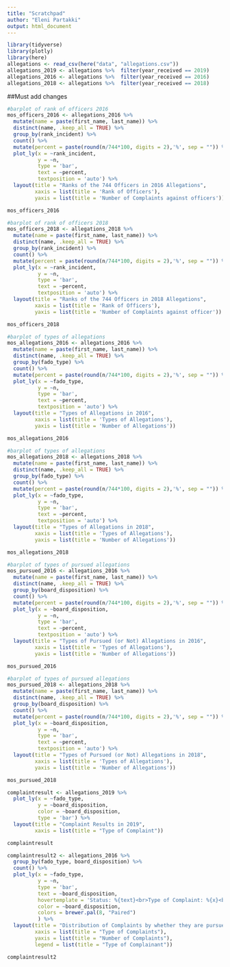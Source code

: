 ```yaml
---
title: "Scratchpad"
author: "Eleni Partakki"
output: html_document
---
```


```r
library(tidyverse)
library(plotly)
library(here)
allegations <- read_csv(here("data", "allegations.csv")) 
allegations_2019 <- allegations %>%  filter(year_received == 2019)
allegations_2016 <- allegations %>%  filter(year_received == 2016)
allegations_2018 <- allegations %>%  filter(year_received == 2018)
```

##Must add changes


```r
#barplot of rank of officers 2016
mos_officers_2016 <- allegations_2016 %>%
  mutate(name = paste(first_name, last_name)) %>% 
  distinct(name, .keep_all = TRUE) %>% 
  group_by(rank_incident) %>% 
  count() %>% 
  mutate(percent = paste(round(n/744*100, digits = 2),'%', sep = "")) %>% 
  plot_ly(x = ~rank_incident,
          y = ~n,
          type = 'bar',
          text = ~percent,
          textposition = 'auto') %>% 
  layout(title = "Ranks of the 744 Officers in 2016 Allegations",
         xaxis = list(title = 'Rank of Officers'),
         yaxis = list(title = 'Number of Complaints against officers'))

mos_officers_2016
```


```r
#barplot of rank of officers 2018
mos_officers_2018 <- allegations_2018 %>%
  mutate(name = paste(first_name, last_name)) %>% 
  distinct(name, .keep_all = TRUE) %>% 
  group_by(rank_incident) %>% 
  count() %>% 
  mutate(percent = paste(round(n/744*100, digits = 2),'%', sep = "")) %>% 
  plot_ly(x = ~rank_incident,
          y = ~n,
          type = 'bar',
          text = ~percent,
          textposition = 'auto') %>% 
  layout(title = "Ranks of the 744 Officers in 2018 Allegations",
         xaxis = list(title = 'Rank of Officers'),
         yaxis = list(title = 'Number of Complaints against officer'))

mos_officers_2018
```

```r
#barplot of types of allegations
mos_allegations_2016 <- allegations_2016 %>%
  mutate(name = paste(first_name, last_name)) %>% 
  distinct(name, .keep_all = TRUE) %>% 
  group_by(fado_type) %>% 
  count() %>% 
  mutate(percent = paste(round(n/744*100, digits = 2),'%', sep = "")) %>% 
  plot_ly(x = ~fado_type,
          y = ~n,
          type = 'bar',
          text = ~percent,
          textposition = 'auto') %>% 
  layout(title = "Types of Allegations in 2016",
         xaxis = list(title = 'Types of Allegations'),
         yaxis = list(title = 'Number of Allegations'))

mos_allegations_2016
```

```r
#barplot of types of allegations
mos_allegations_2018 <- allegations_2018 %>%
  mutate(name = paste(first_name, last_name)) %>% 
  distinct(name, .keep_all = TRUE) %>% 
  group_by(fado_type) %>% 
  count() %>% 
  mutate(percent = paste(round(n/744*100, digits = 2),'%', sep = "")) %>% 
  plot_ly(x = ~fado_type,
          y = ~n,
          type = 'bar',
          text = ~percent,
          textposition = 'auto') %>% 
  layout(title = "Types of Allegations in 2018",
         xaxis = list(title = 'Types of Allegations'),
         yaxis = list(title = 'Number of Allegations'))

mos_allegations_2018
```

```r
#barplot of types of pursued allegations
mos_pursued_2016 <- allegations_2016 %>%
  mutate(name = paste(first_name, last_name)) %>% 
  distinct(name, .keep_all = TRUE) %>% 
  group_by(board_disposition) %>% 
  count() %>% 
  mutate(percent = paste(round(n/744*100, digits = 2),'%', sep = "")) %>% 
  plot_ly(x = ~board_disposition,
          y = ~n,
          type = 'bar',
          text = ~percent,
          textposition = 'auto') %>% 
  layout(title = "Types of Pursued (or Not) Allegations in 2016",
         xaxis = list(title = 'Types of Allegations'),
         yaxis = list(title = 'Number of Allegations'))

mos_pursued_2016
```

```r
#barplot of types of pursued allegations
mos_pursued_2018 <- allegations_2018 %>%
  mutate(name = paste(first_name, last_name)) %>% 
  distinct(name, .keep_all = TRUE) %>% 
  group_by(board_disposition) %>% 
  count() %>% 
  mutate(percent = paste(round(n/744*100, digits = 2),'%', sep = "")) %>% 
  plot_ly(x = ~board_disposition,
          y = ~n,
          type = 'bar',
          text = ~percent,
          textposition = 'auto') %>% 
  layout(title = "Types of Pursued (or Not) Allegations in 2018",
         xaxis = list(title = 'Types of Allegations'),
         yaxis = list(title = 'Number of Allegations'))

mos_pursued_2018
```





```r
complaintresult <- allegations_2019 %>%
  plot_ly(x = ~fado_type,
          y = ~board_disposition,
          color = ~board_disposition,
          type = 'bar') %>% 
  layout(title = "Complaint Results in 2019",
         xaxis = list(title = "Type of Complaint"))

complaintresult
```

```r
complaintresult2 <- allegations_2016 %>%
  group_by(fado_type, board_disposition) %>% 
  count() %>% 
  plot_ly(x = ~fado_type,
          y = ~n,
          type = 'bar',
          text = ~board_disposition,
          hovertemplate = 'Status: %{text}<br>Type of Complaint: %{x}<br>%{y}',
          color = ~board_disposition,
          colors = brewer.pal(8, "Paired")
          ) %>% 
  layout(title = "Distribution of Complaints by whether they are pursued or not",
         xaxis = list(title = "Type of Complaints"),
         yaxis = list(title = "Number of Complaints"),
         legend = list(title = "Type of Complainant"))

complaintresult2
```


